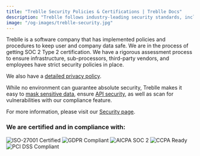 ```yaml
---
title: "Treblle Security Policies & Certifications | Treblle Docs"
description: "Treblle follows industry-leading security standards, including SOC 2, ISO 27001, GDPR, and PCI DSS compliance. Learn more about our commitment to API security and data protection."
image: "/og-images/treblle-security.jpg"
---
```




Treblle is a software company that has implemented policies and procedures to keep user and company data safe. We are in the process of getting SOC 2 Type 2 certification. We have a rigorous assessment process to ensure infrastructure, sub-processors, third-party vendors, and employees have strict security policies in place.

We also have a [detailed privacy policy](https://treblle.com/privacy-policy).

While no environment can guarantee absolute security, Treblle makes it easy to [mask sensitive data](/security/masking/), ensure [API security](/treblle/api-security/), as well as scan for vulnerabilities with our compliance feature.

For more information, please visit our [Security page](https://treblle.com/security).

### We are certified and in compliance with:

<CardGrid>
  <Card>
    <Image
      src={iso}
      width={iso.width / 2}
      densities={[1.5, 2]}
      alt="ISO-27001 Certified"
      class="object-cover"
    />
  </Card>
  <Card>
    <Image
      src={gdpr}
      width={gdpr.width / 2}
      densities={[1.5, 2]}
      alt="GDPR Compliant"
      class="object-cover"
    />
  </Card>
  <Card>
    <Image
      src={soc2}
      width={soc2.width / 2}
      densities={[1.5, 2]}
      alt="AICPA SOC 2"
      class="object-cover"
    />
  </Card>
  <Card>
    <Image
      src={ccpa}
      width={ccpa.width / 2}
      densities={[1.5, 2]}
      alt="CCPA Ready"
      class="object-cover"
    />
  </Card>
  <Card>
    <Image
      src={pci}
      width={pci.width / 2}
      densities={[1.5, 2]}
      alt="PCI DSS Compliant"
      class="object-cover"
    />
  </Card>
</CardGrid>
